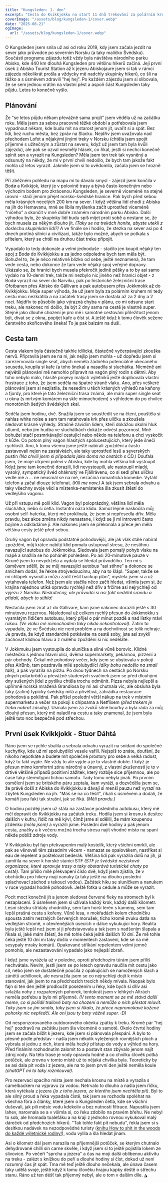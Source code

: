 ```yaml
---
title: "Kungsleden: 1. den"
excerpt: "Cesta do Kvikkjokku na start 11 dnů trekování za polárním kruhem."
coverImage: "/assets/blog/kungsleden-1/cover.webp"
date: "2025-08-21"
ogImage:
  url: "/assets/blog/kungsleden-1/cover.webp"
---
```


O Kungsleden jsem snila už asi od roku 2019, kdy jsem začala jezdit na sever jako průvodce po severním Norsku (a taky maličko Švédsku). Součástí programu zájezdu totiž vždy byla návštěva národního parku Abisko, kde 440 km dlouhá Kungsleden pro většinu hikerů začíná. Její první úsek z Abisko Tourist Station až k jezeru Abiskojaure jsem si tak v rámci zájezdu několikrát prošla a vždycky mě nadchly skupinky hikerů, co šli na těžko a s úsměvem zdravili "hej hej". Po každém zájezdu jsem si slibovala, že se sem jednou vrátím na vlastní pěst a aspoň část Kungsleden taky půjdu. Letos to konečně vyšlo.

## Plánování

Že "se letos půjdu někam převážně sama projít" jsem věděla už na začátku roku. Měla jsem za sebou pracovně těžké období a potřebovala jsem vypadnout někam, kde budu mít na starost jenom jít, uvařit si a spát. Bez lidí, bez ruchu města, bez zpráv na Slacku. Nejdřív jsem uvažovala nad přechodem Lofot a nějakými jinými treky v Norsku (chtěla jsem spojit příjemné s užitečným a zůstat na severu, když už jsem tam byla kvůli zájezdu), ale pak se ozval nesmělý hlásek, co říkal, jestli si nechci konečně splnit sen a vyrazit na Kungsleden? Měla jsem ten trek tak vysněný a odsunutý na někdy, že mi v první chvíli nedošlo, že bych tam jakože fakt mohla už letos vyrazit. Jakmile jsem si to uvědomila, začala jsem se hrozně těšit.

Při zběžném pohledu na mapu mi to dávalo smysl - zájezd jsem končila v Bodø a Kvikkjok, který je v polovině trasy a bývá často konečným nebo výchozím bodem pro zkrácenou Kungsleden, je severně víceméně na stejné úrovni - stačí jenom přejet norsko-švédské hranice. Pak bych před sebou měla krásných necelých 200 km na sever. I když většina lidí chodí z Abiska na jih do Hemavanu, mně se líbila myšlenka začít uprostřed víceméně "ničeho" a skončit v mně dobře známém národním parku Abisko. Další výhodou bylo, že skupinky lidí budu spíš míjet proti sobě a nestane se, že bych musela za někým dlouho jít. _(Taky se na trekách honíte, abyste utekli z doslechu skupinkám lidí?)_ A ve finále se i hodilo, že stezka na sever asi po 4 dnech protíná silnici a civilizaci, takže bylo možné, abych se potkala s přítelem, který se chtěl na druhou část treku připojit.

Vypadalo to tedy dokonale a velmi jednoduše - stačilo jen koupit nějaký ten spoj z Bodø do Kvikkjokku a za jedno odpoledne bych tam měla být. Bohužel to, že je něco relativně blízko od sebe, ještě neznamená, že tam vede cesta, nebo dokonce že tam vede nějaký spoj veřejné dopravy. Ukázalo se, že hranici bych musela překročit jedině pěšky a to by asi samo vydalo na 10-denní trek, takže mi nezbylo nic jiného než hranici objet - z Bodø vyrazit na sever do Narviku, pak po historické železniční trase Ofotbanen přes Abisko do Gällivare a pak autobusem přes Jokkmokk až do Kvikkjokku. Moje super výhoda, že už jsem byla za polárním kruhem mi tedy cestu moc nezkrátila a na začátek trasy jsem se dostala až za 2 dny a 2 noci. Nejdřív to působilo jako výrazná chyba v plánu, co mi odsune start treku, ale nakonec mi došlo, že být 2 dny sama na cestě je vlastně super. Stejně jako dlouhé chození je pro mě i samotné cestování příležitost jenom být, dívat se z okna, popíjet kafe a číst si. A ještě když k tomu člověk sežene čerstvého skořicového šneka! To je pak balzám na duši.

## Cesta tam

Cesta vlakem byla částečně takhle idilická, částečně vyčerpávající zkouška nervů. Připravila jsem se na ni, jak nejlíp jsem mohla - už dopředu jsem si zarezervovala single seat, abych neměla žádného potenciálně ukecaného souseda, koupila si kafe (a toho šneka) a nasadila si sluchátka. Nicméně ani největší plánování mě nemohlo připravit na vagón plný rodin s dětmi. Aby toho nebylo málo, hlasité projevy malých výletníků ještě doplňovala vlastní frustrace z toho, že jsem seděla na špatné straně vlaku. Ano, přes veškeré plánování jsem si nezjistila, že nesedím u těch krásných výhledů na kaňony a fjordy, pro které je tato železniční trasa známá, ale mám super single seat u okna (s mrtvým komárem na skle mimochodem) s výhledem do po chvilce monotóních šedých švédských skal.

Seděla jsem hodinu, dvě. Snažila jsem se soustředit se na čtení, pouštěla si nahlas white noise a sem tam natahovala krk přes uličku a zkoušela sledovat krásné výhledy. Strašně závidím lidem, kteří dokážou okolní hluk utlumit, nebo jim hudba ve sluchátkách dokáže odvést pozornost. Mně bohužel stačí posmrkávající cestující nebo někdo na telefonu a chci vyskočit z kůže. Co potom plný vagon hlasitých spolucestujících, který jede šnečí rychlostí. Ano, k tomu všemu jsme ještě nabírali zpoždění a často zastavovali nejen na zastávkách, ale taky uprostřed lesů a severských pustin _(Na chvíli jsem si připadala jako doma na cestách s ČD.)_ Doufala jsem, že moje utrpení poleví v Abisku, kde by mohla většina lidí vystoupit. Když jsme tam konečně dorazili, lidi nevystoupili, ale nastoupil mladý, vysoký, sympatický švéd oháknutý ve Fjällrävenu, co si sedl přes uličku vedle mě a ... ne neusmál se na mě, nezačíná romantická komedie. Vytáhl telefon a začal dlouze telefonat. _(Kill me now.)_ A tak jsem sebrala odvahu a taky všechny svoje věci a místenka-nemístenka šla zkusit štěstí do vedlejšího vagonu.

Už při vstupu mě polil klid. Vagon byl poloprázdný, většina lidí měla sluchátka, nebo si četla. Instantní oáza klidu. Samozřejmě naskočila můj osobní self-haterka, který mě proklínala, že jsem si nepřesedla dřív. Měla pravdu, bez akce změna nikdy nenastane, i když se jí mi introverti často bojíme a odkládáme ji. Ale nakonec jsem se překonala a přece jen měla většina cesty ještě před sebou.

Druhý vagon byl opravdu podstatně pohodovější, ale jak vlak stále nabíral zpoždění, můj krátce nabitý klid pomalu ustupoval stresu, že nestihnu navazující autobus do Jokkmokku. Sledovala jsem pomalý pohyb vlaku na mapě a snažila se ho pohánět pohledem. Po asi 20-minutové pauze v Kiruně jsem to nevydržela a vydala se hledat průvodčího. Ten mi s úsměvem sdělil, že se můj navazující autobus "asi stihne" a dokonce se smíchem dodal, že řekne strojvedoucímu, aby na to šlápl. "Super, takže se mi chlápek vysmál a můžu začít řešit backup plán", myslela jsem si a už vytahovala telefon. Než jsem ale stačila něco začít hledat, všimla jsem si, že krajina najednou utíká opravdu rychleji než dřív a frčíme asi nejrychleji od výjezu z Narviku. _Neskutečný, ale průvodčí si asi fakt nedělal srandu a přidali, abych to stihla!_

Nestačila jsem zírat až do Gällivare, kam jsme nakonec dorazili ještě s 30 minutovou rezervou. Následoval už celkem rychlý přesun do Jokkmokku s vysmátým řidičem autobusu, který přijel o pár minut pozdě a nad lístky mávl rukou. _(Ve vlaku mě mimochodem taky nikdo nekontroloval)_. Zatím to vypadalo, že ve Švédsku nic není problém a na dochvilnost se tolik nehraje. Je pravda, že když standardně potkáváte na cestě soby, jste asi zvyklí zachovat klidnou hlavu a z malého zpoždění si nic neděláte.

<MDXImage src="/assets/blog/kungsleden-1/reindeer.webp" alt="Sobi na cestě" />

V Jokkmuku jsem vystoupila do sluníčka a silné vůně borovic. Klidné městečko s jednou hlavní ulicí, dvěma supermarkety, pekárnou, pizzerií a pár obchody. Čekal mě pohodový večer, kdy jsem se ubytovala v pokoji přes AirBnb, tam pozdravila milé spolubydlící _(díky bohu nedošlo na small talk)_, a pak vyrazila na pizzu. Po dvou týdnech na cestách po Norsku plných polarbrödů a převážně studených svačinek jsem se před dlouhými dny sušených jídel z pytlíku chtěla trochu odměnit. Pizza nebyla nejlepší a upřímně norská mražená Grandiosa by mi asi chutnala víc, ale obsluha byla taky (zatím) typicky švédsky milá a přívětivá, zahrádka restaurace pohodová a poklidná. Pak přišel poslední větší nákup na trek v místním supermarketu a večer na pokoji s chipsama a Netflixem _(před trekem je třeba nabrat zásoby)_. Usínala jsem za zvuků silné bouřky a byla ráda za můj dlouhý přesun, který mě naladil na cestu a taky znamenal, že jsem byla ještě tuto noc bezpečně pod střechou.

## První úsek Kvikkjokk - Stuor Dáhtá

Ráno jsem se rychle sbalila a sebrala odvahu vyrazit na snídani do společné kuchyňky, kde už mí spolubydlící vesele vařili. Nejspíš to znáte, doufání, že nikoho nepotkáte a budete mít společné prostory pro sebe a velká radost, když to fakt vyjde. Ne vždy to ale vyjde a je to vlastně dobře. I když je přesun mimo komfortní zónu náročný a únavný, z vlastní zkušenosti je to v drtivé většině případů pozitivní zážitek, který rozbije sice příjemnou, ale po čase taky stereotypní tichou samotu. Tady tomu nebyla jinak. Po prvním osmělení jsem se britského páru zeptala, kam vyráží, a dozvěděla jsem se, že právě došli z Abiska do Kvikkjokku a dávají si menší pauzu než vyrazí na zbytek Kungsleden na jih. "Máš se na co těšit", říkali s úsměvem a dodali, že komáři jsou fakt tak strašní, jak se říká. _(Měli pravdu.)_

O hodinu později jsem už stála na zastávce posledního autobusu, který mě měl dopravit do Kvikkjokku na začátek treku. Hodila jsem si krosnu k desítce dalších v kufru, řidič na mě kývl, čímž jsme si sdělili, že mám koupenou jízdenku _(měla jsem)_ a vyrazili jsme. Poslední dvě hodiny a pak jenom cesta, značky a k večeru možná trocha stresu najít vhodné místo na spaní někde poblíž zdroje vody.

V Kvikkjokku byl fajn překvapením malý kostelík, který všichni omrkli, ale pak se věnovali těm zásadním věcem - namazat se opalovákem, nastříkat si eau de repelent a poštelovat bederák. Většina lidí pak vyrazila dolů na jih, já zamířila na sever k horské stanici STF _(STF je švédská nezisková organizace, které spravuje trasy a taky obstarává turistické chaty po cestě)_. Tam přišlo milé překvapení číslo dvě, když jsem zjistila, že v obchůdku pro hikery mají nanuky (a taky ještě na dlouho poslední splachovací záchod s tekoucí vodou). Začátek hiku se sluníčkem a nanukem v ruce vypadal hodně pohodově. Ještě fotka u cedule a může se vyrazit.

<MDXImage
  src="/assets/blog/kungsleden-1/start.jpg"
  alt="Start Kungsleden treku"
/>

Pocit moct konečně jít a jenom sledovat červené fleky na stromech byl k nezaplacení. S úsměvem jsem si užívala každý krok, každý další kilometr. Lesní stezku střídaly chodníčky, sem tam horší terén s kameny, sem tam lepší prašná cesta s kořeny. Vůně lesa, v mokřadách kolem chodníčku spousta zatím nezralých červených morušek, ticho kromě zvuku datla na vedlejším stromě, v otevřenějších úsecích v dálce vykukující hory. Realita byla ještě lepší než jsem si ji představovala a tak jsem s nadšením šlapala a říkala si, jaké mám štěstí, že mě tohle čeká ještě dalších 10 dní. Že mě tohle čeká ještě 10 dní mi taky došlo v momentech zastavení, kde se na mě sesypaly mraky komárů. Opakované stříkání repelentem velmi jemně pomohlo, ale nezastavování vypadalo jako nejlepší zbraň.

I když jsme vyrážela až v poledne, oproti předchozím túrám jsem příliš nechvátala. Nevím, jestli jsem se po letech opravdu naučila mít cestu jako cíl, nebo jsem se dostatečně poučila z opakujících se namožených šlach a zánětů achillovek, ale nesnažila jsem se co nejrychleji dojít k místo stanování, jak jsem to na předchozích trecích někdy mívala. Naopak bylo fajn si ten den ještě prodloužit posezením u řeky, kde bych si dřív asi svlažila nohy z rozpařených pohorek, tentokrát jsem v lehkých Altrách neměla potřebu a bylo mi příjemně. _(V tento moment se ze mě stává další meme, co si pořídil trailové boty na chození a nemůže o nich přestat mluvit. Taky jsem se jim smála, taky jsem si říkala, že přece nepromokavé kožené pohorky nic nepředčí. Ale oni jsou ty boty vážně super. :D)_

<MDXImage src="/assets/blog/kungsleden-1/brook.webp" alt="Potok v lese" />

Od nesponzorovaného outdoorového okénka zpátky k treku. Kromě pár "hej hej" pozdravů na začátku jsem šla víceméně o samotě. Okolo čtvrté hodiny jsem se začala blížit k jezeru, kde jsem si plánovala přespání. A bylo to přesně podle představ - našla jsem několik vyležených rovnějších ploch a vybrala si jednu z nich, která měla hezký přístup do vody a výhled na hory. Před finálním rozhodnutím zalomit to a postavit stan zbývalo jenom najít zdroj vody. Na této trase je vody opravdu hodně a co chvilku člověk potká potůček, ale zrovna v tomto místě už to nějaká chvilka byla. Teoreticky by se asi dala pít voda i z jezera, ale na to jsem první den ještě neměla koule _(chatGPT mi to taky rozmlouval)_.

Pro rezervaci spacího místa jsem nechala krosnu na místě a vyrazila s camelbackem na výpravu za vodou. Netrvalo to dlouho a našla jsem říčku, která vytékala z jezera _(jo z toho jezera, ze kterého jsem nechtěla pít)_. Byl to ale silný proud a řeka vypadala čistě, tak jsem se rozhodla spoléhat na všechna fóra a články, které jsem o Kungsleden četla, kde se všichni dušovali, jak pili měsíc vodu kdekoliv a bez nutnosti filtrace. Napustila jsem lahev, narovnala se a v všimla si, co řeku zdobilo na pravém břehu. Ne nebyl to sob, ale hromada toaleťáku a na kraji z jednoho rovnou vykukoval malý dáreček od předchozích hikerů. "Tak tohle fakt pít nebudu", řekla jsem si s desítkou nadávek na nezodpovědné turisty ([knihu How to shit in the woods do každé výletnické rodiny!](https://www.pod7kilo.cz/p/kniha-how-to-shit-in-the-woods-kathleen-mayer-4-vydani/)), vodu vylila a šla hledat jinam.

Asi o kilometr dál jsem narazila na příjemnější potůček, se kterým chutnalo dehydrované chilli sin carne skvěle, i když jsem si to ještě pojistila lokem ze slivovice. Po večeři "sprcha u jezera" a čas na moji další oblíbenou aktivitu na treku - zalézt s knížkou do peří a dlouhé hodiny si číst, dokud už není rozumný čas jít spát. Tma mě teď ještě dlouho nečekala, ale únava časem taky udělá svoje, ještě když k tomu člověku hrajou kapky deště o střechu stanu. Ráno už ten déšť tak příjemný nebyl, ale o tom v dalším díle. ◮

<MDXImage src="/assets/blog/kungsleden-1/cooking.webp" alt="Vaření na treku" />
